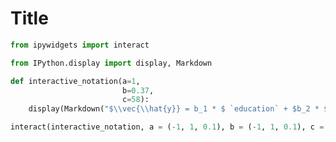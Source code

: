 # Title

```python
from ipywidgets import interact
```

```python
from IPython.display import display, Markdown
```

```python
def interactive_notation(a=1,
                         b=0.37,
                         c=58):
    display(Markdown("$\\vec{\\hat{y}} = b_1 * $ `education` + $b_2 * $ `income` +   $\\text{c} $"))

interact(interactive_notation, a = (-1, 1, 0.1), b = (-1, 1, 0.1), c = (-10, 10, 0.1))
```
